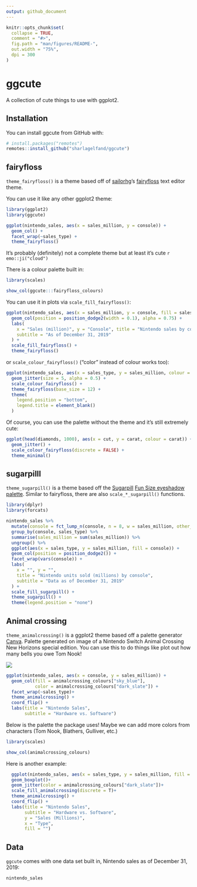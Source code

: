 ```yaml
---
output: github_document
---
```


<!-- README.md is generated from README.Rmd. Please edit that file -->

```r
knitr::opts_chunk$set(
  collapse = TRUE,
  comment = "#>",
  fig.path = "man/figures/README-",
  out.width = "75%",
  dpi = 300
)
```

# ggcute

<!-- badges: start -->
<!-- badges: end -->

A collection of cute things to use with ggplot2. 

## Installation

You can install ggcute from GitHub with:

``` r
# install.packages("remotes")
remotes::install_github("sharlagelfand/ggcute")
```

## fairyfloss

`theme_fairyfloss()` is a theme based off of  [sailorhg](https://twitter.com/sailorhg)'s [fairyfloss](https://sailorhg.github.io/fairyfloss/) text editor theme.

You can use it like any other ggplot2 theme:

```r
library(ggplot2)
library(ggcute)

ggplot(nintendo_sales, aes(x = sales_million, y = console)) +
  geom_col() +
  facet_wrap(~sales_type) +
  theme_fairyfloss()
```

It's probably (definitely) not a complete theme but at least it's cute `r emo::ji("cloud")`

There is a colour palette built in:

```r
library(scales)

show_col(ggcute:::fairyfloss_colours)
```

You can use it in plots via `scale_fill_fairyfloss()`:

```r
ggplot(nintendo_sales, aes(x = sales_million, y = console, fill = sales_type)) +
  geom_col(position = position_dodge2(width = 0.1), alpha = 0.75) +
  labs(
    x = "Sales (million)", y = "Console", title = "Nintendo sales by console",
    subtitle = "As of December 31, 2019"
  ) +
  scale_fill_fairyfloss() +
  theme_fairyfloss()
```

or `scale_colour_fairyfloss()` ("color" instead of colour works too):

```r
ggplot(nintendo_sales, aes(x = sales_type, y = sales_million, colour = console)) +
  geom_jitter(size = 5, alpha = 0.5) +
  scale_colour_fairyfloss() +
  theme_fairyfloss(base_size = 12) +
  theme(
    legend.position = "bottom",
    legend.title = element_blank()
  )
```

Of course, you can use the palette without the theme and it's still extremely cute:

```r
ggplot(head(diamonds, 1000), aes(x = cut, y = carat, colour = carat)) +
  geom_jitter() +
  scale_colour_fairyfloss(discrete = FALSE) +
  theme_minimal()
```

## sugarpilll

`theme_sugarpill()` is a theme based off the [Sugarpill](https://www.instagram.com/sugarpill/) [Fun Size eyeshadow palette](https://sugarpill.com/products/fun-size-palette). Similar to fairyfloss, there are also `scale_*_sugarpill()` functions.

```r
library(dplyr)
library(forcats)

nintendo_sales %>%
  mutate(console = fct_lump_n(console, n = 8, w = sales_million, other_level = "Other Consoles")) %>%
  group_by(console, sales_type) %>%
  summarise(sales_million = sum(sales_million)) %>%
  ungroup() %>%
  ggplot(aes(x = sales_type, y = sales_million, fill = console)) +
  geom_col(position = position_dodge2()) +
  facet_wrap(vars(console)) +
  labs(
    x = "", y = "",
    title = "Nintendo units sold (millions) by console",
    subtitle = "Data as of December 31, 2019"
  ) +
  scale_fill_sugarpill() +
  theme_sugarpill() +
  theme(legend.position = "none")
```

## Animal crossing
`theme_animalcrossing()` is a ggplot2 theme based off a palette generator 
[Canva](https://www.canva.com/colors/color-palette-generator/). Palette generated on image of a Nintendo Switch Animal Crossing New Horizons special edition. You can use this to do things like plot out how many bells you owe Tom Nook!

![](https://animalcrossingworld.com/wp-content/uploads/2020/01/special-edition-animal-crossing-new-horizons-nintendo-switch-standalone-parts-banner.jpg)

```r
ggplot(nintendo_sales, aes(x = console, y = sales_million)) +
  geom_col(fill = animalcrossing_colours["sky_blue"],
           color = animalcrossing_colours["dark_slate"]) +
  facet_wrap(~sales_type)+
  theme_animalcrossing() +
  coord_flip() +
  labs(title = "Nintendo Sales",
       subtitle = "Hardware vs. Software")
```

Below is the palette the package uses! Maybe we can add more colors from characters (Tom Nook, Blathers, Gulliver, etc.)

```r
library(scales)

show_col(animalcrossing_colours)
```

Here is another example:

```r
  ggplot(nintendo_sales, aes(x = sales_type, y = sales_million, fill = sales_type))+
  geom_boxplot()+
  geom_jitter(color = animalcrossing_colours["dark_slate"])+
  scale_fill_animalcrossing(discrete = T)+
  theme_animalcrossing() +
  coord_flip() +
  labs(title = "Nintendo Sales",
       subtitle = "Hardware vs. Software",
       y = "Sales (Millions)",
       x = "Type",
       fill = "")
```



## Data

`ggcute` comes with one data set built in, Nintendo sales as of December 31, 2019:

```r
nintendo_sales
```
